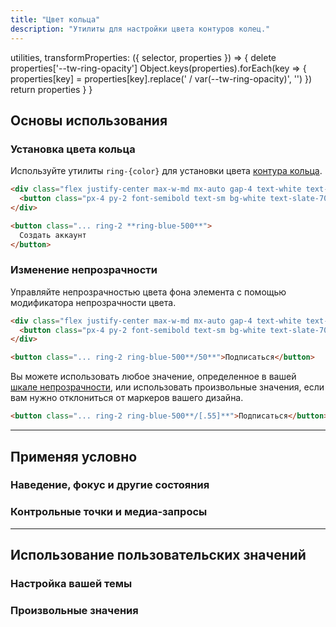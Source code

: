 ```yaml
---
title: "Цвет кольца"
description: "Утилиты для настройки цвета контуров колец."
---
```



  utilities,
  transformProperties: ({ selector, properties }) => {
    delete properties['--tw-ring-opacity']
    Object.keys(properties).forEach(key => {
      properties[key] = properties[key].replace(' / var(--tw-ring-opacity)', '')
    })
    return properties
  }
}

## Основы использования

### Установка цвета кольца

Используйте утилиты `ring-{color}` для установки цвета [контура кольца](/docs/ring-width).

```html {{ example: true }}
<div class="flex justify-center max-w-md mx-auto gap-4 text-white text-sm text-center font-bold leading-6">
  <button class="px-4 py-2 font-semibold text-sm bg-white text-slate-700 border border-slate-300 rounded-md shadow-sm ring-2 ring-offset-2 ring-offset-slate-50 ring-blue-500 dark:ring-offset-slate-900 dark:bg-slate-700 dark:text-slate-200 dark:border-transparent">Создать аккаунт</button>
</div>
```

```html
<button class="... ring-2 **ring-blue-500**">
  Создать аккаунт
</button>
```

### Изменение непрозрачности

Управляйте непрозрачностью цвета фона элемента с помощью модификатора непрозрачности цвета.

```html {{ example: true }}
<div class="flex justify-center max-w-md mx-auto gap-4 text-white text-sm text-center font-bold leading-6">
  <button class="px-4 py-2 font-semibold text-sm bg-white text-slate-700 border border-slate-300 rounded-md shadow-sm ring-2 ring-offset-2 ring-offset-slate-50 ring-blue-500/50 dark:ring-offset-slate-900 dark:bg-slate-700 dark:text-slate-200 dark:border-transparent">Создать аккаунт</button>
</div>
```

```html
<button class="... ring-2 ring-blue-500**/50**">Подписаться</button>
```

Вы можете использовать любое значение, определенное в вашей [шкале непрозрачности](/docs/opacity), или использовать произвольные значения, если вам нужно отклониться от маркеров вашего дизайна.

```html
<button class="... ring-2 ring-blue-500**/[.55]**">Подписаться</button>
```

---

## <Heading ignore>Применяя условно</Heading>

### <Heading ignore>Наведение, фокус и другие состояния</Heading>

<HoverFocusAndOtherStates defaultClass="ring ring-blue-300" featuredClass="ring-blue-500" />

### <Heading ignore>Контрольные точки и медиа-запросы</Heading>

<BreakpointsAndMediaQueries defaultClass="ring ring-blue-300" featuredClass="ring-blue-500" />

---

## Использование пользовательских значений

### Настройка вашей темы

<CustomizePluginColors name="ring" configKey="ringColor" />

### Произвольные значения

<ArbitraryValues property="ring-{color}" featuredClass="ring-[#50d71e]" />
